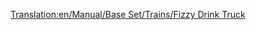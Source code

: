[[Translation:en/Manual/Base Set/Trains/Fizzy Drink Truck]]
{{it/Manuale/Set base/Treni/StatVagoni|Nome=Carro per bibite frizzanti
|Costo=2.260
|Vuoto=18
|Pieno=21
|Pieno2=21
|Pieno3=22
|Capacità1=25 bibite frizzanti
|Capacità2=30 bibite frizzanti
|Capacità3=32 bibite frizzanti
|Immagine4=[[File:it/Manuale/Set base/Treni/CarroBibiteBM.png]]
|Immagine4m=[[File:it/Manuale/Set base/Treni/CarroBibiteBM.png]]
|ClimaB=4
|ClimaM=4
|Descrizione=Per il trasporto delle bibite frizzanti dalle fabbriche alle città.
}}
